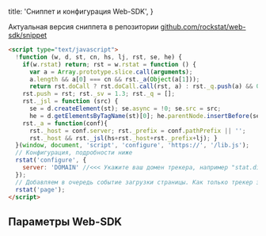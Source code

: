
  title: 'Сниппет и конфигурация Web-SDK',
}


Актуальная версия сниппета в репозитории [github.com/rockstat/web-sdk/snippet](https://github.com/rockstat/web-sdk/blob/master/snippet/snippet.html)

```html
<script type="text/javascript">
  !function (w, d, st, cn, hs, lj, rst, se, he) {
    if(w.rstat) return; rst = w.rstat = function () {
      var a = Array.prototype.slice.call(arguments);
      a.length && a[0] === cn && rst._a(Object(a[1]));
      return rst.doCall ? rst.doCall.call(rst, a) : rst._q.push(a) && 0; };
    rst.push = rst; rst._sv = 1.3; rst._q = [];
    rst._jsl = function (src) {
      se = d.createElement(st); se.async = !0; se.src = src;
      he = d.getElementsByTagName(st)[0]; he.parentNode.insertBefore(se, he); };
    rst._a = function(conf){
      rst._host = conf.server; rst._prefix = conf.pathPrefix || '';
      rst._host && rst._jsl(hs+rst._host+rst._prefix+lj); }
  }(window, document, 'script', 'configure', 'https://', '/lib.js');
  // Конфигурация, подробности ниже
  rstat('configure', {
    server: 'DOMAIN' //<<< Укажите ваш домен трекера, например "stat.digitalgod.be"
  });
  // Добавляем в очередь событие загрузки страницы. Как только трекер загрузится, оно будет отправлено.
  rstat('page');
</script>
```

## Параметры Web-SDK

<Expand>
  <RenderTable data={webSdkParams} />
</Expand>


